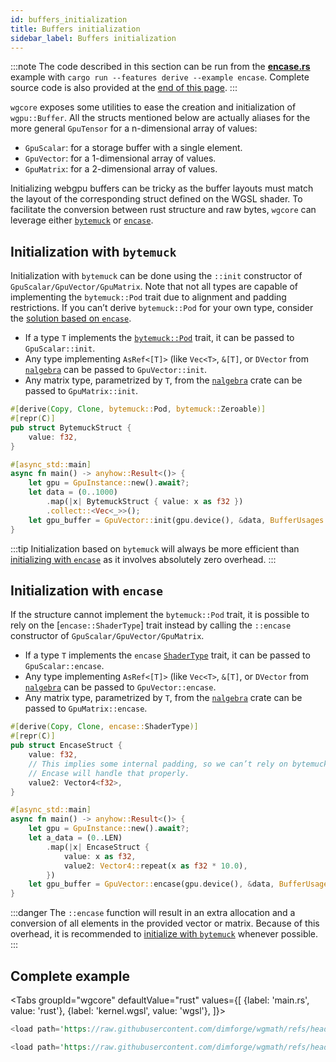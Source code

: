 ```yaml
---
id: buffers_initialization
title: Buffers initialization
sidebar_label: Buffers initialization
---
```



:::note
The code described in this section can be run from the
[**encase.rs**](https://github.com/dimforge/wgmath/blob/main/crates/wgcore/examples/encase.rs) example with
`cargo run --features derive --example encase`. Complete source code is also provided at the
[end of this page](#complete-example).
:::

`wgcore` exposes some utilities to ease the creation and initialization of `wgpu::Buffer`. All the structs mentioned
 below are actually aliases for the more general `GpuTensor` for a n-dimensional array of values:
- `GpuScalar`: for a storage buffer with a single element.
- `GpuVector`: for a 1-dimensional array of values.
- `GpuMatrix`: for a 2-dimensional array of values.

Initializing webgpu buffers can be tricky as the buffer layouts must match the layout of the corresponding struct
defined on the WGSL shader. To facilitate the conversion between rust structure and raw bytes, `wgcore` can leverage
either [`bytemuck`](https://crates.io/crates/bytemuck) or [`encase`](https://crates.io/crates/encase).

## Initialization with `bytemuck`

Initialization with `bytemuck` can be done using the `::init` constructor of `GpuScalar/GpuVector/GpuMatrix`.
Note that not all types are capable of implementing the `bytemuck::Pod` trait due to alignment and padding restrictions.
If you can’t derive `bytemuck::Pod` for your own type, consider the [solution based on `encase`](#initialization-with-encase).

- If a type `T` implements the [`bytemuck::Pod`](https://docs.rs/bytemuck/latest/bytemuck/trait.Pod.html) trait,
it can be passed to `GpuScalar::init`.
- Any type implementing `AsRef<[T]>` (like `Vec<T>`, `&[T]`, or `DVector` from [`nalgebra`](https://nalgebra.rs) can be
passed to `GpuVector::init`.
- Any matrix type, parametrized by `T`, from the [`nalgebra`](https://nalgebra.rs) crate can
be passed to `GpuMatrix::init`.

```rust
#[derive(Copy, Clone, bytemuck::Pod, bytemuck::Zeroable)]
#[repr(C)]
pub struct BytemuckStruct {
    value: f32,
}

#[async_std::main]
async fn main() -> anyhow::Result<()> {
    let gpu = GpuInstance::new().await?;
    let data = (0..1000)
        .map(|x| BytemuckStruct { value: x as f32 })
        .collect::<Vec<_>>();
    let gpu_buffer = GpuVector::init(gpu.device(), &data, BufferUsages::STORAGE);
}
```

:::tip
Initialization based on `bytemuck` will always be more efficient than [initializing with `encase`](#initialization-with-encase)
as it involves absolutely zero overhead.
:::

## Initialization with `encase`

If the structure cannot implement the `bytemuck::Pod` trait, it is possible to rely on the [`encase::ShaderType`] trait
instead by calling the `::encase` constructor of `GpuScalar/GpuVector/GpuMatrix`.

- If a type `T` implements the `encase` [`ShaderType`](https://docs.rs/encase/latest/encase/trait.ShaderType.html) trait,
it can be passed to `GpuScalar::encase`.
- Any type implementing `AsRef<[T]>` (like `Vec<T>`, `&[T]`, or `DVector` from [`nalgebra`](https://nalgebra.rs) can be
passed to `GpuVector::encase`.
- Any matrix type, parametrized by `T`, from the [`nalgebra`](https://nalgebra.rs) crate can
be passed to `GpuMatrix::encase`.


```rust
#[derive(Copy, Clone, encase::ShaderType)]
#[repr(C)]
pub struct EncaseStruct {
    value: f32,
    // This implies some internal padding, so we can’t rely on bytemuck.
    // Encase will handle that properly.
    value2: Vector4<f32>,
}

#[async_std::main]
async fn main() -> anyhow::Result<()> {
    let gpu = GpuInstance::new().await?;
    let a_data = (0..LEN)
        .map(|x| EncaseStruct {
            value: x as f32,
            value2: Vector4::repeat(x as f32 * 10.0),
        })
    let gpu_buffer = GpuVector::encase(gpu.device(), &data, BufferUsages::STORAGE);
}
```

:::danger
The `::encase` function will result in an extra allocation and a conversion of all elements in the provided vector or
matrix. Because of this overhead, it is recommended to [initialize with `bytemuck`](#initialization-with-bytemuck) whenever possible.
:::

## Complete example

<Tabs
groupId="wgcore"
defaultValue="rust"
values={[
{label: 'main.rs', value: 'rust'},
{label: 'kernel.wgsl', value: 'wgsl'},
]}>
<TabItem value="rust">

```rust
<load path='https://raw.githubusercontent.com/dimforge/wgmath/refs/heads/main/crates/wgcore/examples/encase.rs' />
```

  </TabItem>
  <TabItem value="wgsl">

```rust
<load path='https://raw.githubusercontent.com/dimforge/wgmath/refs/heads/main/crates/wgcore/examples/encase.wgsl' />
```

  </TabItem>
</Tabs>
